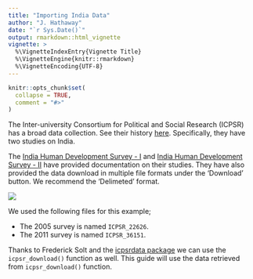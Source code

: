 ```yaml
---
title: "Importing India Data"
author: "J. Hathaway"
date: "`r Sys.Date()`"
output: rmarkdown::html_vignette
vignette: >
  %\VignetteIndexEntry{Vignette Title}
  %\VignetteEngine{knitr::rmarkdown}
  %\VignetteEncoding{UTF-8}
---
```


```r
knitr::opts_chunk$set(
  collapse = TRUE,
  comment = "#>"
)
```

The  Inter-university Consortium for Political and Social Research (ICPSR) has a broad data collection.  See their history [here](https://www.icpsr.umich.edu/icpsrweb/content/about/history/timeline.html). Specifically, they have two studies on India.

The [India Human Development Survey - I](https://www.icpsr.umich.edu/icpsrweb/ICPSR/studies/22626) and [India Human Development Survey - II](https://www.icpsr.umich.edu/icpsrweb/ICPSR/studies/36151?q=india+human+development+survey&searchSource=icpsr-landing) have provided documentation on their studies.  They have also provided the data download in multiple file formats under the 'Download' button. We recommend the 'Delimeted' format.  

![](datadownload.png)

We used the following files for this example;

- The 2005 survey is named `ICPSR_22626`. 
- The 2011 survey is named `ICPSR_36151`. 

Thanks to Frederick Solt and the [icpsrdata package](https://github.com/fsolt/icpsrdata) we can use the `icpsr_download()` function as well.  This guide will use the data retrieved from `icpsr_download()` function.

